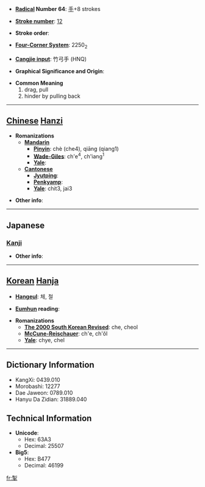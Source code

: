 * '''[[Wiktionary:Chinese radical index| Radical]] Number 64''': [[Wiktionary:Chinese radical index 手|手]]+8 strokes

* '''[[Wiktionary:Chinese total strokes index|Stroke number]]''': [[Wiktionary:Chinese total strokes index 12|12]]

* '''Stroke order''': 

* '''[[Wiktionary:Chinese four corner index|Four-Corner System]]''': 2250<sub>2</sub>

* '''[[Wiktionary:Chinese Cangjie index|Cangjie input]]''': 竹弓手 (HNQ)

* '''Graphical Significance and Origin''': 

* '''Common Meaning'''
*#drag, pull
*# hinder by pulling back


----

== [[Chinese]] [[Hanzi]] ==

* '''Romanizations'''
** '''[[Mandarin]]'''
*** '''[[Pinyin]]''': chè (che4), qiāng (qiang1)
*** '''[[Wade-Giles]]''': ch'e<sup>4</sup>, ch'iang<sup>1</sup>
*** '''[[Yale]]''': 
** '''[[Cantonese]]'''
*** '''[[Jyutping]]''':
*** '''[[Penkyamp]]''': 
*** '''[[Yale]]''': chit3, jai3

* '''Other info''': 

----

==Japanese==
===[[Kanji]]===
{{kanji|on readings=[[せい]] (sei), [[せつ]] (setsu)|kun readings=[[ひく]] (hiku)}}

* '''Other info''':  

----

== [[Korean]] [[Hanja]] ==

* '''[[Hangeul]]''': 체, 철

* '''[[Eumhun]] reading''': 

* '''Romanizations'''
** '''[[The 2000 South Korean Revised Romanization|The 2000 South Korean Revised]]''': che, cheol
** '''[[McCune-Reischauer]]''': ch'e, ch'ŏl
** '''[[Yale]]''': chye, chel

----

== Dictionary Information ==

* KangXi: 0439.010
* Morobashi: 12277
* Dae Jaweon: 0789.010
* Hanyu Da Zidian: 31889.040

== Technical Information ==

* '''Unicode''':
** Hex: 63A3
** Decimal: 25507
* '''Big5''':
** Hex: B477
** Decimal: 46199

[[fr:掣]]